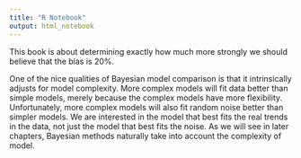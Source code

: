 ```yaml
---
title: "R Notebook"
output: html_notebook
---
```


This book is about determining exactly how much more strongly we should believe that the bias is 20%.

One of the nice qualities of Bayesian model comparison is that it intrinsically adjusts for model complexity. More complex models will fit data better than simple models, merely because the complex models have more flexibility. Unfortunately, more complex models will also fit random noise better than simpler models. We are interested in the model that best fits the real trends in the data, not just the model that best fits the noise. As we will see in later chapters, Bayesian methods naturally take into account the complexity of model.